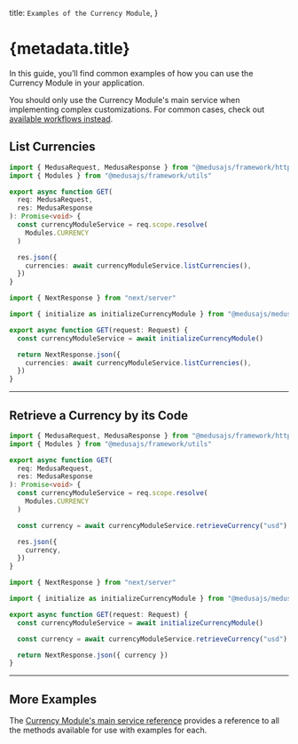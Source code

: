 
  title: `Examples of the Currency Module`,
}

# {metadata.title}

In this guide, you’ll find common examples of how you can use the Currency Module in your application.

<Note>

You should only use the Currency Module's main service when implementing complex customizations. For common cases, check out [available workflows instead](../../../medusa-workflows-reference/page.mdx).

</Note>

## List Currencies

<CodeTabs groupId="app-type">
  <CodeTab label="Medusa API Router" value="medusa">

```ts
import { MedusaRequest, MedusaResponse } from "@medusajs/framework/http"
import { Modules } from "@medusajs/framework/utils"

export async function GET(
  req: MedusaRequest,
  res: MedusaResponse
): Promise<void> {
  const currencyModuleService = req.scope.resolve(
    Modules.CURRENCY
  )

  res.json({
    currencies: await currencyModuleService.listCurrencies(),
  })
}
```

  </CodeTab>
  <CodeTab label="Next.js App Router" value="nextjs">

```ts
import { NextResponse } from "next/server"

import { initialize as initializeCurrencyModule } from "@medusajs/medusa/currency"

export async function GET(request: Request) {
  const currencyModuleService = await initializeCurrencyModule()

  return NextResponse.json({
    currencies: await currencyModuleService.listCurrencies(),
  })
}
```

  </CodeTab>
</CodeTabs>

---

## Retrieve a Currency by its Code

<CodeTabs groupId="app-type">
  <CodeTab label="Medusa API Router" value="medusa">

```ts
import { MedusaRequest, MedusaResponse } from "@medusajs/framework/http"
import { Modules } from "@medusajs/framework/utils"

export async function GET(
  req: MedusaRequest,
  res: MedusaResponse
): Promise<void> {
  const currencyModuleService = req.scope.resolve(
    Modules.CURRENCY
  )

  const currency = await currencyModuleService.retrieveCurrency("usd")

  res.json({
    currency,
  })
}
```

  </CodeTab>
  <CodeTab label="Next.js App Router" value="nextjs">

```ts
import { NextResponse } from "next/server"

import { initialize as initializeCurrencyModule } from "@medusajs/medusa/currency"

export async function GET(request: Request) {
  const currencyModuleService = await initializeCurrencyModule()

  const currency = await currencyModuleService.retrieveCurrency("usd")

  return NextResponse.json({ currency })
}
```

  </CodeTab>
</CodeTabs>

---

## More Examples

The [Currency Module's main service reference](/references/currency) provides a reference to all the methods available for use with examples for each.

